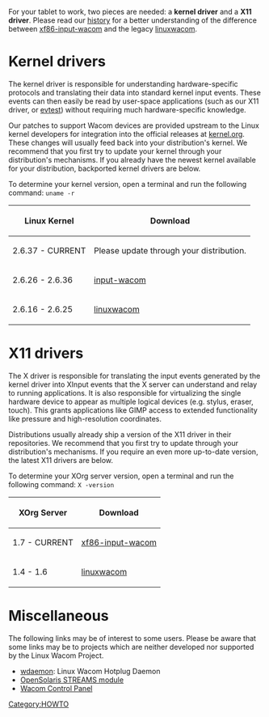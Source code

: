 [[Category:HOWTO]]

For your tablet to work, two pieces are needed: a '''kernel driver''' and a '''X11 driver'''. Please read our [[history]] for a better understanding of the difference between [[xf86-input-wacom]] and the legacy [[linuxwacom]].

{{Tip|text=On modern desktop distributions, you do '''not''' need the kernel or X drivers in the linuxwacom tarball.}}

= Kernel drivers =
The kernel driver is responsible for understanding hardware-specific protocols and translating their data into standard kernel input events. These events can then easily be read by user-space applications (such as our X11 driver, or [[evtest]]) without requiring much hardware-specific knowledge.

Our patches to support Wacom devices are provided upstream to the Linux kernel developers for integration into the official releases at [http://www.kernel.org kernel.org]. These changes will usually feed back into your distribution's kernel. We recommend that you first try to update your kernel through your distribution's mechanisms. If you already have the newest kernel available for your distribution, backported kernel drivers are below.

To determine your kernel version, open a terminal and run the following command: <code>uname -r</code>

{| border="1" cellpadding="2"
|-
! Linux Kernel
! Download
|-
| 2.6.37 - CURRENT
| Please update through your distribution.
|-
| 2.6.26 - 2.6.36
| [[input-wacom]]
|-
| 2.6.16 - 2.6.25
| [[linuxwacom]]
|}

= X11 drivers =
The X driver is responsible for translating the input events generated by the kernel driver into XInput events that the X server can understand and relay to running applications. It is also responsible for virtualizing the single hardware device to appear as multiple logical devices (e.g. stylus, eraser, touch). This grants applications like GIMP access to extended functionality like pressure and high-resolution coordinates.

Distributions usually already ship a version of the X11 driver in their repositories. We recommend that you first try to update through your distribution's mechanisms. If you require an even more up-to-date version, the latest X11 drivers are below.

To determine your XOrg server version, open a terminal and run the following command: <code>X -version</code>

{| border="1" cellpadding="2"
|-
! XOrg Server
! Download
|-
| 1.7 - CURRENT
| [[xf86-input-wacom]]
|-
| 1.4 - 1.6
| [[linuxwacom]]
|}

= Miscellaneous =
The following links may be of interest to some users. Please be aware that some links may be to projects which are neither developed nor supported by the Linux Wacom Project.

* [[wdaemon]]: Linux Wacom Hotplug Daemon
* [http://hub.opensolaris.org/bin/view/Community+Group+device_drivers/wacomtablet OpenSolaris STREAMS module]
* [http://gtk-apps.org/content/show.php/Wacom+Control+Panel?content=104309 Wacom Control Panel]